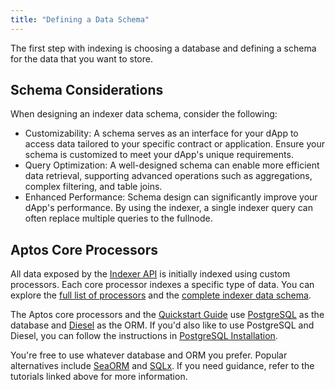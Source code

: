 ```yaml
---
title: "Defining a Data Schema"
---
```






The first step with indexing is choosing a database and defining a schema for the data that you want to store.

## Schema Considerations

When designing an indexer data schema, consider the following:

- Customizability: A schema serves as an interface for your dApp to access data tailored to your specific contract or application.
  Ensure your schema is customized to meet your dApp&apos;s unique requirements.
- Query Optimization: A well-designed schema can enable more efficient data retrieval, supporting advanced operations such as aggregations, complex filtering, and table joins.
- Enhanced Performance: Schema design can significantly improve your dApp&apos;s performance.
  By using the indexer, a single indexer query can often replace multiple queries to the fullnode.

## Aptos Core Processors

All data exposed by the [Indexer API](/build/indexer/indexer-api) is initially indexed using custom processors.
Each core processor indexes a specific type of data.
You can explore the [full list of processors](https://github.com/aptos-labs/aptos-indexer-processors/tree/main/rust/sdk-processor/src/processors) and the [complete indexer data schema](https://github.com/aptos-labs/aptos-indexer-processors/blob/main/rust/processor/src/db/postgres/schema.rs).

The Aptos core processors and the [Quickstart Guide](/build/indexer/indexer-sdk/quickstart) use [PostgreSQL](https://www.postgresql.org/) as the database and [Diesel](https://diesel.rs/) as the ORM.
If you&apos;d also like to use PostgreSQL and Diesel, you can follow the instructions in [PostgreSQL Installation](/build/indexer/indexer-sdk/quickstart.mdx#postgresql-installation).

You&apos;re free to use whatever database and ORM you prefer.
Popular alternatives include [SeaORM](https://www.sea-ql.org/SeaORM/) and [SQLx](https://github.com/launchbadge/sqlx).
If you need guidance, refer to the tutorials linked above for more information.
